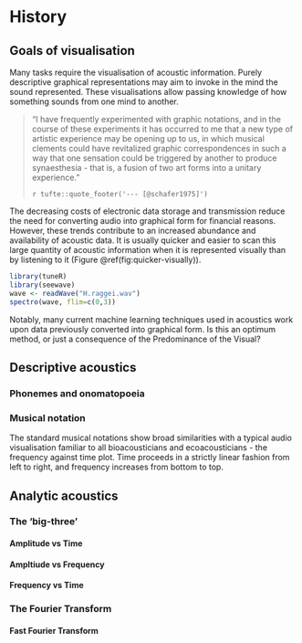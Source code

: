 # History {#history}

## Goals of visualisation
Many tasks require the visualisation of acoustic information. Purely descriptive graphical representations may aim to invoke in the mind the sound represented. These visualisations allow passing knowledge of how something sounds from one mind to another.

> "I have frequently experimented with graphic notations, and in the course of these experiments it has occurred to me that a new type of artistic experience may be opening up to us, in which musical clements could have revitalized graphic correspondences in such a way that one sensation could be triggered by another to produce synaesthesia - that is, a fusion of two art forms into a unitary experience."
>
> `r tufte::quote_footer('--- [@schafer1975]')`

The decreasing costs of electronic data storage and transmission reduce the need for converting audio into graphical form for financial reasons. However, these trends contribute to an increased abundance and availability of acoustic data. It is usually quicker and easier to scan this large quantity of acoustic information when it is represented visually than by listening to it (Figure \@ref(fig:quicker-visually)).

```r
library(tuneR)
library(seewave)
wave <- readWave("H.raggei.wav")
spectro(wave, flim=c(0,3))
```
Notably, many current machine learning techniques used in acoustics work upon data previously converted into graphical form. Is this an optimum method, or just a consequence of the Predominance of the Visual?

## Descriptive acoustics

### Phonemes and onomatopoeia

### Musical notation
The standard musical notations show broad similarities with a typical audio visualisation familiar to all bioacousticians and ecoacousticians - the frequency against time plot. Time proceeds in a strictly linear fashion from left to right, and frequency increases from bottom to top.

## Analytic acoustics

### The 'big-three'

#### Amplitude vs Time

#### Ampltiude vs Frequency

#### Frequency vs Time

### The Fourier Transform

#### Fast Fourier Transform

